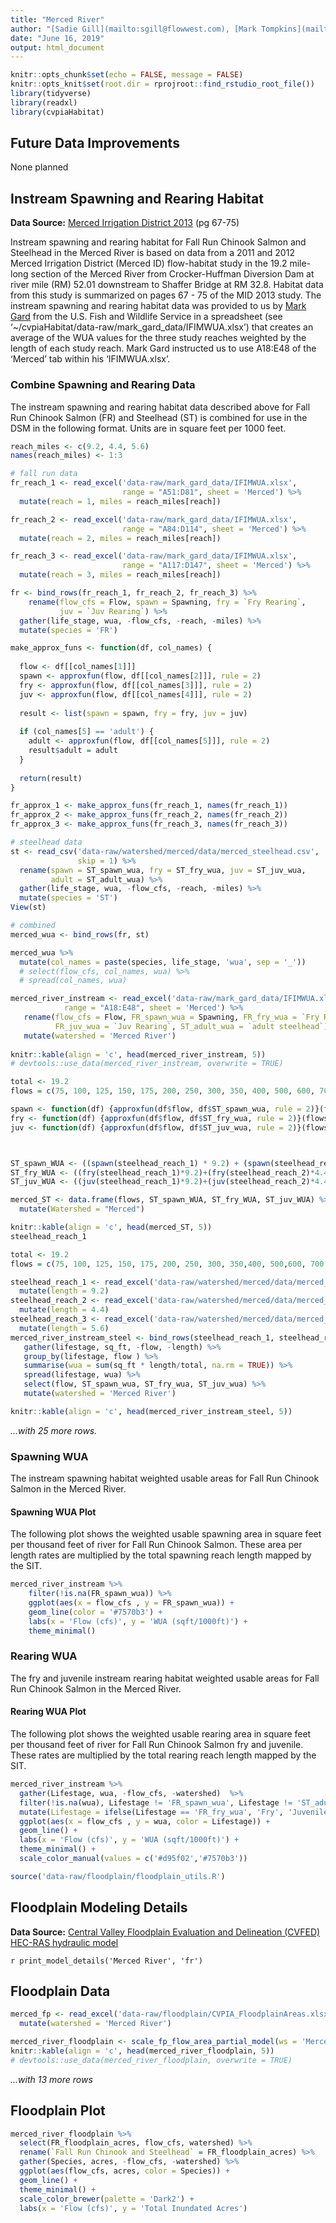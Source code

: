 ```yaml
---
title: "Merced River"
author: "[Sadie Gill](mailto:sgill@flowwest.com), [Mark Tompkins](mailto:mtompkins@flowwest.com), [Erin Cain](ecain@flowwest.com)"
date: "June 16, 2019"
output: html_document
---
```


```r
knitr::opts_chunk$set(echo = FALSE, message = FALSE)
knitr::opts_knit$set(root.dir = rprojroot::find_rstudio_root_file())
library(tidyverse)
library(readxl)
library(cvpiaHabitat)
```
## Future Data Improvements
None planned
 
## Instream Spawning and Rearing Habitat

**Data Source:**
[Merced Irrigation District 2013](https://cvpiahabitat-r-package.s3-us-west-2.amazonaws.com/cvpia-sit-model-inputs/MID2013_MercedIFIMStudy.pdf) (pg 67-75)

Instream spawning and rearing habitat for Fall Run Chinook Salmon and Steelhead in the Merced River is based on data from a 2011 and 2012 Merced Irrigation District (Merced ID) flow-habitat study in the 19.2 mile-long section of the Merced River from Crocker-Huffman Diversion Dam at river mile (RM) 52.01 downstream to Shaffer Bridge at RM 32.8. Habitat data from this study is summarized on pages 67 - 75 of the MID 2013 study. The instream spawning and rearing habitat data was provided to us by [Mark Gard](mailto:mark_gard@fws.gov) from the U.S. Fish and Wildlife Service in a spreadsheet (see '~/cvpiaHabitat/data-raw/mark_gard_data/IFIMWUA.xlsx') that creates an average of the WUA values for the three study reaches weighted by the length of each study reach. Mark Gard instructed us to use A18:E48 of the 'Merced' tab within his 'IFIMWUA.xlsx'.

### Combine Spawning and Rearing Data
The instream spawning and rearing habitat data described above for Fall Run Chinook Salmon (FR) and Steelhead (ST) is combined for use in the DSM in the following format. Units are in square feet per 1000 feet.


```r
reach_miles <- c(9.2, 4.4, 5.6)
names(reach_miles) <- 1:3

# fall run data
fr_reach_1 <- read_excel('data-raw/mark_gard_data/IFIMWUA.xlsx', 
                         range = "A51:D81", sheet = 'Merced') %>% 
  mutate(reach = 1, miles = reach_miles[reach])

fr_reach_2 <- read_excel('data-raw/mark_gard_data/IFIMWUA.xlsx', 
                         range = "A84:D114", sheet = 'Merced') %>% 
  mutate(reach = 2, miles = reach_miles[reach])

fr_reach_3 <- read_excel('data-raw/mark_gard_data/IFIMWUA.xlsx', 
                         range = "A117:D147", sheet = 'Merced') %>% 
  mutate(reach = 3, miles = reach_miles[reach])

fr <- bind_rows(fr_reach_1, fr_reach_2, fr_reach_3) %>% 
    rename(flow_cfs = Flow, spawn = Spawning, fry = `Fry Rearing`, 
           juv = `Juv Rearing`) %>% 
  gather(life_stage, wua, -flow_cfs, -reach, -miles) %>% 
  mutate(species = 'FR')

make_approx_funs <- function(df, col_names) {
  
  flow <- df[[col_names[1]]]
  spawn <- approxfun(flow, df[[col_names[2]]], rule = 2)
  fry <- approxfun(flow, df[[col_names[3]]], rule = 2)
  juv <- approxfun(flow, df[[col_names[4]]], rule = 2)
  
  result <- list(spawn = spawn, fry = fry, juv = juv)
  
  if (col_names[5] == 'adult') {
    adult <- approxfun(flow, df[[col_names[5]]], rule = 2)
    result$adult = adult
  }
  
  return(result)
}

fr_approx_1 <- make_approx_funs(fr_reach_1, names(fr_reach_1))
fr_approx_2 <- make_approx_funs(fr_reach_2, names(fr_reach_2))
fr_approx_3 <- make_approx_funs(fr_reach_3, names(fr_reach_3))

# steelhead data
st <- read_csv('data-raw/watershed/merced/data/merced_steelhead.csv', 
               skip = 1) %>% 
  rename(spawn = ST_spawn_wua, fry = ST_fry_wua, juv = ST_juv_wua, 
         adult = ST_adult_wua) %>% 
  gather(life_stage, wua, -flow_cfs, -reach, -miles) %>% 
  mutate(species = 'ST')
View(st)

# combined 
merced_wua <- bind_rows(fr, st)

merced_wua %>% 
  mutate(col_names = paste(species, life_stage, 'wua', sep = '_'))
  # select(flow_cfs, col_names, wua) %>% 
  # spread(col_names, wua)

merced_river_instream <- read_excel('data-raw/mark_gard_data/IFIMWUA.xlsx', 
            range = "A18:E48", sheet = 'Merced') %>% 
   rename(flow_cfs = Flow, FR_spawn_wua = Spawning, FR_fry_wua = `Fry Rearing`, 
          FR_juv_wua = `Juv Rearing`, ST_adult_wua = `adult steelhead`) %>% 
   mutate(watershed = 'Merced River')
 
knitr::kable(align = 'c', head(merced_river_instream, 5))
# devtools::use_data(merced_river_instream, overwrite = TRUE)
```

```r
total <- 19.2
flows = c(75, 100, 125, 150, 175, 200, 250, 300, 350, 400, 500, 600, 700, 800, 900, 1000, 1500, 2000, 2500, 3000, 3500, 4000, 5000, 6000)

spawn <- function(df) {approxfun(df$flow, df$ST_spawn_wua, rule = 2)}(flows)
fry <- function(df) {approxfun(df$flow, df$ST_fry_wua, rule = 2)}(flows)
juv <- function(df) {approxfun(df$flow, df$ST_juv_wua, rule = 2)}(flows)



ST_spawn_WUA <- ((spawn(steelhead_reach_1) * 9.2) + (spawn(steelhead_reach_2) * 4.4) + (spawn(steelhead_reach_3)*5.6))/total
ST_fry_WUA <- ((fry(steelhead_reach_1)*9.2)+(fry(steelhead_reach_2)*4.4)+(fry(steelhead_reach_3)*5.6))/total
ST_juv_WUA <- ((juv(steelhead_reach_1)*9.2)+(juv(steelhead_reach_2)*4.4)+(juv(steelhead_reach_3)*5.6))/total

merced_ST <- data.frame(flows, ST_spawn_WUA, ST_fry_WUA, ST_juv_WUA) %>%
  mutate(Watershed = "Merced")

knitr::kable(align = 'c', head(merced_ST, 5))
steelhead_reach_1
```



```r
total <- 19.2
flows = c(75, 100, 125, 150, 175, 200, 250, 300, 350,400, 500,600, 700, 800, 900, 1000, 1500, 2000, 2500, 3000, 3500, 4000, 5000, 6000)

steelhead_reach_1 <- read_excel('data-raw/watershed/merced/data/merced_steelhead.xlsx', range = "A1:E31" ) %>%
  mutate(length = 9.2)  
steelhead_reach_2 <- read_excel('data-raw/watershed/merced/data/merced_steelhead.xlsx', range = "A35:E65" ) %>%
  mutate(length = 4.4)
steelhead_reach_3 <- read_excel('data-raw/watershed/merced/data/merced_steelhead.xlsx', range = "A68:E98" ) %>%
  mutate(length = 5.6)
merced_river_instream_steel <- bind_rows(steelhead_reach_1, steelhead_reach_2, steelhead_reach_3) %>% 
   gather(lifestage, sq_ft, -flow, -length) %>% 
   group_by(lifestage, flow ) %>% 
   summarise(wua = sum(sq_ft * length/total, na.rm = TRUE)) %>% 
   spread(lifestage, wua) %>% 
   select(flow, ST_spawn_wua, ST_fry_wua, ST_juv_wua) %>%
   mutate(watershed = 'Merced River') 

knitr::kable(align = 'c', head(merced_river_instream_steel, 5))
```

*...with 25 more rows.* 

### Spawning WUA 
The instream spawning habitat weighted usable areas for Fall Run Chinook Salmon in the Merced River.

#### Spawning WUA Plot
The following plot shows the weighted usable spawning area in square feet per thousand feet of river for Fall Run Chinook Salmon. These area per length rates are multiplied by the total spawning reach length mapped by the SIT. 

``` r
merced_river_instream %>% 
    filter(!is.na(FR_spawn_wua)) %>%
    ggplot(aes(x = flow_cfs , y = FR_spawn_wua)) +
    geom_line(color = '#7570b3') +
    labs(x = 'Flow (cfs)', y = 'WUA (sqft/1000ft)') + 
    theme_minimal()

```

### Rearing WUA
The fry and juvenile instream rearing habitat weighted usable areas for Fall Run Chinook Salmon in the Merced River. 

#### Rearing WUA Plot

The following plot shows the weighted usable rearing area in square feet per thousand feet of river for Fall Run Chinook Salmon fry and juvenile. These rates are multiplied by the total rearing reach length mapped by the SIT. 

``` r
merced_river_instream %>% 
  gather(Lifestage, wua, -flow_cfs, -watershed)  %>% 
  filter(!is.na(wua), Lifestage != 'FR_spawn_wua', Lifestage != 'ST_adult_wua') %>%
  mutate(Lifestage = ifelse(Lifestage == 'FR_fry_wua', 'Fry', 'Juvenile')) %>% 
  ggplot(aes(x = flow_cfs , y = wua, color = Lifestage)) +
  geom_line() +
  labs(x = 'Flow (cfs)', y = 'WUA (sqft/1000ft)') + 
  theme_minimal() + 
  scale_color_manual(values = c('#d95f02','#7570b3'))
```

```r
source('data-raw/floodplain/floodplain_utils.R')
```

## Floodplain Modeling Details

**Data Source:**
[Central Valley Floodplain Evaluation and Delineation (CVFED) HEC-RAS hydraulic model](https://s3-us-west-2.amazonaws.com/cvpiahabitat-r-package/cvpia-sit-model-inputs/TO25-ST8_Tech_Memo_SJR.pdf)

`r print_model_details('Merced River', 'fr')`

## Floodplain Data

```r
merced_fp <- read_excel('data-raw/floodplain/CVPIA_FloodplainAreas.xlsx', sheet = 'MercedRiver') %>%
  mutate(watershed = 'Merced River')

merced_river_floodplain <- scale_fp_flow_area_partial_model(ws = 'Merced River', df = merced_fp)
knitr::kable(align = 'c', head(merced_river_floodplain, 5))
# devtools::use_data(merced_river_floodplain, overwrite = TRUE)
```

*...with 13 more rows*

## Floodplain Plot
```r
merced_river_floodplain %>% 
  select(FR_floodplain_acres, flow_cfs, watershed) %>%
  rename(`Fall Run Chinook and Steelhead` = FR_floodplain_acres) %>% 
  gather(Species, acres, -flow_cfs, -watershed) %>% 
  ggplot(aes(flow_cfs, acres, color = Species)) +
  geom_line() +
  theme_minimal() +
  scale_color_brewer(palette = 'Dark2') +
  labs(x = 'Flow (cfs)', y = 'Total Inundated Acres')
```

